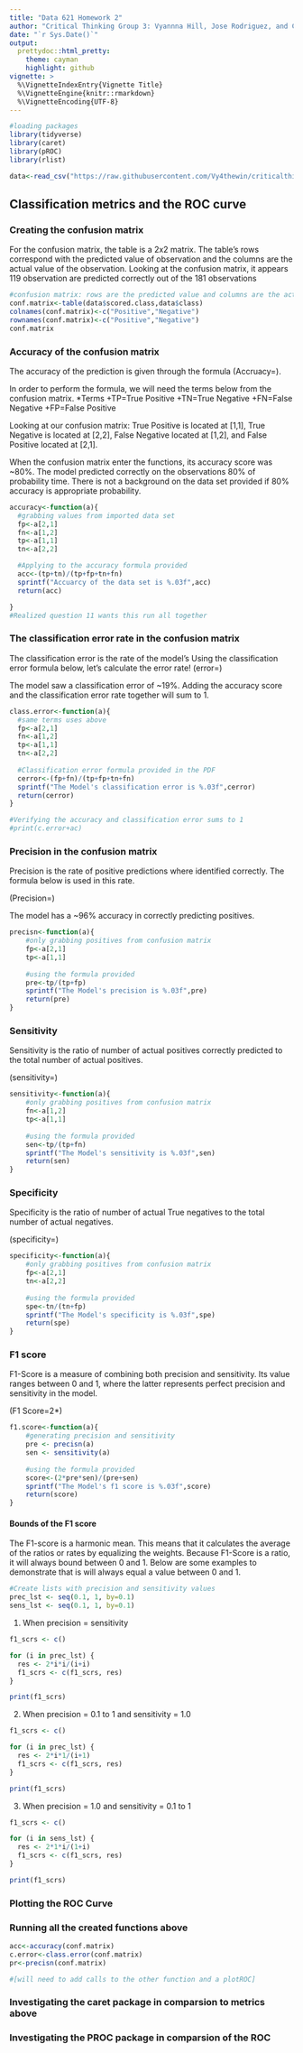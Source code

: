 ---
title: "Data 621 Homework 2"
author: "Critical Thinking Group 3: Vyannna Hill, Jose Rodriguez, and Christian Uriostegui"
date: "`r Sys.Date()`"
output:
  prettydoc::html_pretty:
    theme: cayman
    highlight: github
vignette: >
  %\VignetteIndexEntry{Vignette Title}
  %\VignetteEngine{knitr::rmarkdown}
  %\VignetteEncoding{UTF-8}
---

```{r message=FALSE, warning=FALSE, include=FALSE}
#loading packages
library(tidyverse)
library(caret)
library(pROC)
library(rlist)

data<-read_csv("https://raw.githubusercontent.com/Vy4thewin/criticalthinking3/main/classification-output-data.csv",col_select=c("class","scored.class","scored.probability"))

```

## Classification metrics and the ROC curve

### Creating the confusion matrix

For the confusion matrix, the table is a 2x2 matrix. The table's rows correspond with the predicted value of observation and the columns are the actual value of the observation. Looking at the confusion matrix, it appears 119 observation are predicted correctly out of the 181 observations

```{r message=FALSE, warning=FALSE}
#confusion matrix: rows are the predicted value and columns are the actual values
conf.matrix<-table(data$scored.class,data$class)
colnames(conf.matrix)<-c("Positive","Negative")
rownames(conf.matrix)<-c("Positive","Negative")
conf.matrix
```


### Accuracy of the confusion matrix

The accuracy of the prediction is given through the formula
\(Accruacy=\frac{TP+TN}{TP+FP+TN+FN}\).

In order to perform the formula, we will need the terms below from the confusion matrix.
*Terms
  +TP=True Positive
  +TN=True Negative
  +FN=False Negative
  +FP=False Positive
  
Looking at our confusion matrix: True Positive is located at [1,1], True Negative is located at [2,2], False Negative located at [1,2], and False Positive located at [2,1].

When the confusion matrix enter the functions, its accuracy score was ~80%. The model predicted correctly on the observations 80% of probability time. There is not a background on the data set provided if 80% accuracy is appropriate probability.

```{r echo=TRUE, message=FALSE, warning=FALSE}
accuracy<-function(a){
  #grabbing values from imported data set
  fp<-a[2,1]
  fn<-a[1,2]
  tp<-a[1,1]
  tn<-a[2,2]  

  #Applying to the accuracy formula provided
  acc<-(tp+tn)/(tp+fp+tn+fn)
  sprintf("Accuarcy of the data set is %.03f",acc)
  return(acc)

}
#Realized question 11 wants this run all together
```

### The classification error rate in the confusion matrix

The classification error is the rate of the model's 
Using the classification error  formula below, let's calculate the error rate!
\(error=\frac{FP+FN}{TP+FP+TN+FN}\)

The model saw a classification error of ~19%. Adding the accuracy score and the classification error rate together will sum to 1.


```{r echo=TRUE, message=FALSE, warning=FALSE}
class.error<-function(a){
  #same terms uses above
  fp<-a[2,1]
  fn<-a[1,2]
  tp<-a[1,1]
  tn<-a[2,2] 
  
  #Classification error formula provided in the PDF
  cerror<-(fp+fn)/(tp+fp+tn+fn)
  sprintf("The Model's classification error is %.03f",cerror)
  return(cerror)
}

#Verifying the accuracy and classification error sums to 1
#print(c.error+ac)
```


### Precision in the confusion matrix

Precision is the rate of positive predictions where identified correctly. The formula below is used in this rate.

\(Precision=\frac{TP}{TP+FP}\)

The model has a ~96% accuracy in correctly predicting positives.

```{r echo=TRUE, message=FALSE, warning=FALSE}
precisn<-function(a){
    #only grabbing positives from confusion matrix
    fp<-a[2,1]
    tp<-a[1,1]
    
    #using the formula provided
    pre<-tp/(tp+fp)
    sprintf("The Model's precision is %.03f",pre)
    return(pre)
}
```

### Sensitivity
  
Sensitivity is the ratio of number of actual positives correctly predicted to the total number of actual positives.  

\(sensitivity=\frac{TP}{TP+FN}\)
  
```{r echo=TRUE, message=FALSE, warning=FALSE}
sensitivity<-function(a){
    #only grabbing positives from confusion matrix
    fn<-a[1,2]
    tp<-a[1,1]
    
    #using the formula provided
    sen<-tp/(tp+fn)
    sprintf("The Model's sensitivity is %.03f",sen)
    return(sen)
}

```


### Specificity 
  
Specificity is the ratio of number of actual True negatives to the total number of actual negatives.  

\(specificity=\frac{TN}{TN+FP}\)
  
```{r echo=TRUE, message=FALSE, warning=FALSE}
specificity<-function(a){
    #only grabbing positives from confusion matrix
    fp<-a[2,1]
    tn<-a[2,2]
    
    #using the formula provided
    spe<-tn/(tn+fp)
    sprintf("The Model's specificity is %.03f",spe)
    return(spe)
}

```

### F1 score
  
F1-Score is a measure of combining both precision and sensitivity. Its value ranges between 0 and 1, where the latter represents perfect precision and sensitivity in the model.  
  
\(F1  Score=2*\frac{Precision*Sensitivity}{Precision+Sensitivity}\)
  
```{r echo=TRUE, message=FALSE, warning=FALSE}
f1.score<-function(a){
    #generating precision and sensitivity
    pre <- precisn(a)
    sen <- sensitivity(a)
    
    #using the formula provided
    score<-(2*pre*sen)/(pre+sen)
    sprintf("The Model's f1 score is %.03f",score)
    return(score)
}

```

#### Bounds of the F1 score
  
The F1-score is a harmonic mean. This means that it calculates the average of the ratios or rates by equalizing the weights. Because F1-Score is a ratio, it will always bound between 0 and 1. Below are some examples to demonstrate that is will always equal a value between 0 and 1.

```{r}
#Create lists with precision and sensitivity values
prec_lst <- seq(0.1, 1, by=0.1)
sens_lst <- seq(0.1, 1, by=0.1)
```

1. When precision = sensitivity
```{r}
f1_scrs <- c()

for (i in prec_lst) {
  res <- 2*i*i/(i+i)
  f1_scrs <- c(f1_scrs, res)
}

print(f1_scrs)


```


2. When precision = 0.1 to 1 and sensitivity = 1.0
```{r}
f1_scrs <- c()

for (i in prec_lst) {
  res <- 2*i*1/(i+1)
  f1_scrs <- c(f1_scrs, res)
}

print(f1_scrs)

```


3. When precision = 1.0 and sensitivity = 0.1 to 1
```{r}
f1_scrs <- c()

for (i in sens_lst) {
  res <- 2*1*i/(1+i)
  f1_scrs <- c(f1_scrs, res)
}

print(f1_scrs)

```

 
### Plotting the ROC Curve

### Running all the created functions above

```{r}
acc<-accuracy(conf.matrix)
c.error<-class.error(conf.matrix)
pr<-precisn(conf.matrix)

#[will need to add calls to the other function and a plotROC]


```

### Investigating the caret package in comparsion to metrics above

### Investigating the PROC package in comparsion of the ROC
